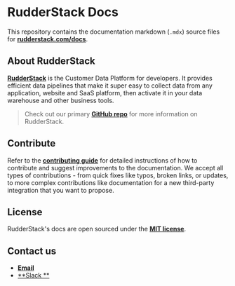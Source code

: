# RudderStack Docs

This repository contains the documentation markdown (`.mdx`) source files for [**rudderstack.com/docs**](https://rudderstack.com/docs/).

## About RudderStack

[**RudderStack**](https://rudderstack.com/) is the Customer Data Platform for developers. It provides efficient data pipelines that make it super easy to collect data from any application, website and SaaS platform, then activate it in your data warehouse and other business tools.

> Check out our primary [**GitHub repo**](https://github.com/rudderlabs/rudder-server) for more information on RudderStack.

## Contribute

Refer to the [**contributing guide**](/CONTRIBUTING.mdx) for detailed instructions of how to contribute and suggest improvements to the documentation. We accept all types of contributions - from quick fixes like typos, broken links, or updates, to more complex contributions like documentation for a new third-party integration that you want to propose.

## License

RudderStack's docs are open sourced under the [**MIT license**](/LICENSE.md).

## Contact us

- [**Email**](mailto:%20docs@rudderstack.com)
- [**Slack **](https://rudderstack.com/join-rudderstack-slack-community)
